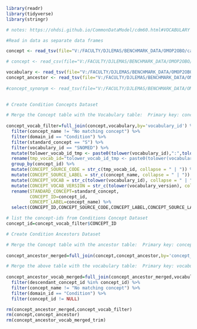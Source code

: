 ```r

library(readr)
library(tidyverse)
library(stringr)

# notes: https://ohdsi.github.io/CommonDataModel/cdm60.html#VOCABULARY

#Read in data as separate data frames

concept <- read_tsv(file="V:/FACULTY/DJLEMAS/BENCHMARK_DATA/OMOP2OBO/cancer/data_release/concept_v2.0.txt", show_col_types = FALSE) 

# concept <- read_csv(file="V:/FACULTY/DJLEMAS/BENCHMARK_DATA/OMOP2OBO/cancer/data_release/concept_test.csv", show_col_types = FALSE) 

vocabulary <- read_tsv(file="V:/FACULTY/DJLEMAS/BENCHMARK_DATA/OMOP2OBO/cancer/data_release/vocabulary_v2.0.txt", show_col_types = FALSE) 
concept_ancestor <- read_tsv(file="V:/FACULTY/DJLEMAS/BENCHMARK_DATA/OMOP2OBO/cancer/data_release/concept_ancestor_v2.0.txt", show_col_types = FALSE) %>% rename(concept_id=ancestor_concept_id)
  
#concept_synonym <- read_tsv(file="V:/FACULTY/DJLEMAS/BENCHMARK_DATA/OMOP2OBO/cancer/data_release/concept_synonym_v2.0.txt", show_col_types = FALSE) 
                           

```


```r

# Create Condition Concepts Dataset

# Merge the Concept table with the Vocabulary table:  Primary key: concept_id 
                             
concept_vocab_filter=full_join(concept,vocabulary,by='vocabulary_id') %>% 
  filter(concept_name != "No matching concept") %>%
  filter(domain_id == "Condition") %>%
  filter(standard_concept == "S") %>%
  filter(vocabulary_id == "SNOMED") %>%
  mutate(tolower_vocab_id_tmp <- paste0(tolower(vocabulary_id),":",tolower(concept_code))) %>%
  rename(tmp_vocab_id="tolower_vocab_id_tmp <- paste0(tolower(vocabulary_id), \":\", tolower(concept_code))") %>%
  group_by(concept_id) %>%
  mutate(CONCEPT_SOURCE_CODE = str_c(tmp_vocab_id, collapse = " | ")) %>%
  mutate(CONCEPT_SOURCE_LABEL = str_c(concept_name, collapse = " | ")) %>%
  mutate(CONCEPT_VOCAB = str_c(tolower(vocabulary_id), collapse = " | ")) %>%
  mutate(CONCEPT_VOCAB_VERSION = str_c(tolower(vocabulary_version), collapse = " | ")) %>%
  rename(STANDARD_CONCEPT=standard_concept,
         CONCEPT_ID=concept_id,
         CONCEPT_LABEL=concept_name) %>%
  select(CONCEPT_ID,CONCEPT_SOURCE_CODE,CONCEPT_LABEL,CONCEPT_SOURCE_LABEL,CONCEPT_VOCAB,CONCEPT_VOCAB_VERSION)

# list the concept-ids from Conditions Concept Dataset
concept_id=concept_vocab_filter$CONCEPT_ID

```




```r

# Create Condition Ancestors Dataset

# Merge the Concept table with the ancestor table:  Primary key: concept_id 
                             
concept_ancestor_merged=full_join(concept,concept_ancestor,by='concept_id')

# Merge the above table with the vocabulary table:  Primary key: vocabulary_id 
                             
concept_ancestor_vocab_merged=full_join(concept_ancestor_merged,vocabulary,by='vocabulary_id') %>%
  filter(descendant_concept_id %in% concept_id) %>%
  filter(concept_name != "No matching concept") %>%
  filter(domain_id == "Condition") %>%
  filter(concept_id != NULL)

rm(concept_ancestor_merged,concept_vocab_filter)
rm(concept,concept_ancestor)
rm(concept_ancestor_vocab_merged_trim)





```
